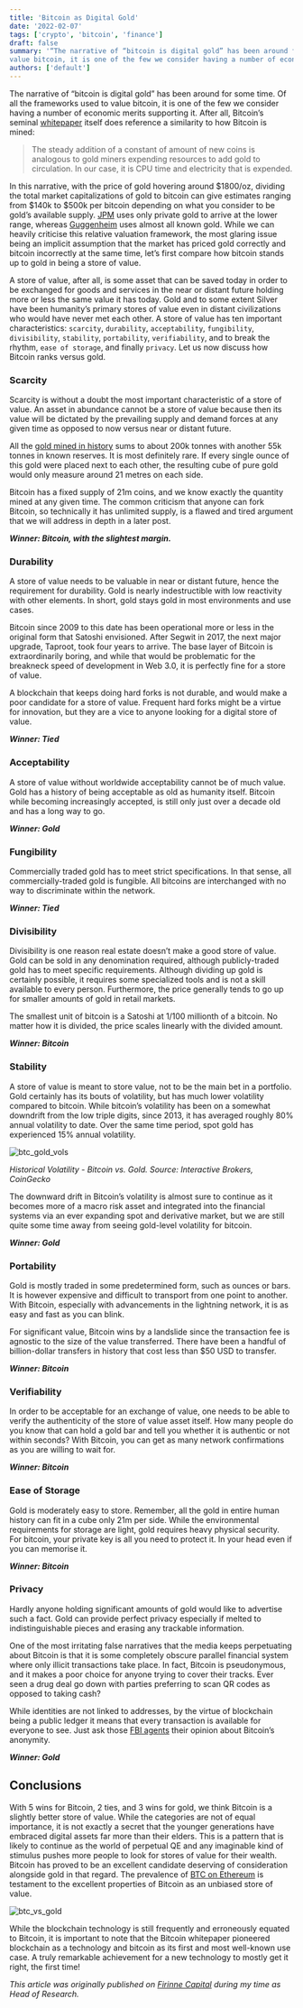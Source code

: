```yaml
---
title: 'Bitcoin as Digital Gold'
date: '2022-02-07'
tags: ['crypto', 'bitcoin', 'finance']
draft: false
summary: '“The narrative of “bitcoin is digital gold” has been around for some time. Of all the frameworks used to
value bitcoin, it is one of the few we consider having a number of economic merits supporting it.'
authors: ['default']
---
```


The narrative of “bitcoin is digital gold” has been around for some time. Of all the frameworks used to value
bitcoin, it is one of the few we consider having a number of economic merits supporting it. After all, Bitcoin’s
seminal [whitepaper](https://bitcoin.org/bitcoin.pdf) itself does reference a similarity to how Bitcoin is mined:

>The steady addition of a constant of amount of new coins is analogous to gold miners expending resources to add
gold to circulation. In our case, it is CPU time and electricity that is expended.

In this narrative, with the price of gold hovering around $1800/oz, dividing the total market capitalizations of
gold to bitcoin can give estimates ranging from $140k to $500k per bitcoin depending on what you consider to be
gold’s available supply. [JPM](https://www.bloomberg.com/news/articles/2021-01-05/jpmorgan-sees-146-000-plus-bitcoin-price-as-long-term-target)
uses only private gold to arrive at the lower range, whereas [Guggenheim](https://www.bloomberg.com/news/articles/2020-12-16/guggenheim-s-scott-minerd-says-bitcoin-should-be-worth-400-000)
uses almost all known gold. While we can heavily criticise this relative valuation framework, the most glaring issue
being an implicit assumption that the market has priced gold correctly and bitcoin incorrectly at the same time,
let’s first compare how bitcoin stands up to gold in being a store of value.

A store of value, after all, is some asset that can be saved today in order to be exchanged for goods and services
in the near or distant future holding more or less the same value it has today. Gold and to some extent Silver have
been humanity’s primary stores of value even in distant civilizations who would have never met each other. A store
of value has ten important characteristics: `scarcity`, `durability`, `acceptability`, `fungibility`, `divisibility`,
`stability`, `portability`, `verifiability`, and to break the rhythm, `ease of storage`, and finally `privacy`. Let
us now discuss how Bitcoin ranks versus gold.

### Scarcity
Scarcity is without a doubt the most important characteristic of a store of value. An asset in abundance cannot be
a store of value because then its value will be dictated by the prevailing supply and demand forces at any given
time as opposed to now versus near or distant future.

All the [gold mined in history](https://www.gold.org/goldhub/data/how-much-gold) sums to about 200k tonnes with
another 55k tonnes in known reserves. It is most definitely rare. If every single ounce of this gold were placed
next to each other, the resulting cube of pure gold would only measure around 21 metres on each side.

Bitcoin has a fixed supply of 21m coins, and we know exactly the quantity mined at any given time. The common
criticism that anyone can fork Bitcoin, so technically it has unlimited supply, is a flawed and tired argument that
we will address in depth in a later post.

***Winner: Bitcoin, with the slightest margin.***

### Durability
A store of value needs to be valuable in near or distant future, hence the requirement for durability. Gold is
nearly indestructible with low reactivity with other elements. In short, gold stays gold in most environments and
use cases.

Bitcoin since 2009 to this date has been operational more or less in the original form that Satoshi envisioned.
After Segwit in 2017, the next major upgrade, Taproot, took four years to arrive. The base layer of Bitcoin is
extraordinarily boring, and while that would be problematic for the breakneck speed of development in Web 3.0, it
is perfectly fine for a store of value.

A blockchain that keeps doing hard forks is not durable, and would make a poor candidate for a store of value.
Frequent hard forks might be a virtue for innovation, but they are a vice to anyone looking for a digital store of
value.

***Winner: Tied***

### Acceptability
A store of value without worldwide acceptability cannot be of much value. Gold has a history of being acceptable as
old as humanity itself. Bitcoin while becoming increasingly accepted, is still only just over a decade old and has
a long way to go.

***Winner: Gold***

### Fungibility
Commercially traded gold has to meet strict specifications. In that sense, all commercially-traded gold is fungible.
All bitcoins are interchanged with no way to discriminate within the network.

***Winner: Tied***

### Divisibility
Divisibility is one reason real estate doesn’t make a good store of value. Gold can be sold in any denomination
required, although publicly-traded gold has to meet specific requirements. Although dividing up gold is certainly
possible, it requires some specialized tools and is not a skill available to every person. Furthermore, the price
generally tends to go up for smaller amounts of gold in retail markets.

The smallest unit of bitcoin is a Satoshi at 1/100 millionth of a bitcoin. No matter how it is divided, the price
scales linearly with the divided amount.

***Winner: Bitcoin***

### Stability
A store of value is meant to store value, not to be the main bet in a portfolio. Gold certainly has its bouts of
volatility, but has much lower volatility compared to bitcoin. While bitcoin’s volatility has been on a somewhat
downdrift from the low triple digits, since 2013, it has averaged roughly 80% annual volatility to date. Over the
same time period, spot gold has experienced 15% annual volatility.

![btc_gold_vols](/static/images/2022_02_btc_gold_figure_1_vols.png)

_Historical Volatility - Bitcoin vs. Gold.  Source: Interactive Brokers, CoinGecko_

The downward drift in Bitcoin’s volatility is almost sure to continue as it becomes more of a macro risk asset and
integrated into the financial systems via an ever expanding spot and derivative market, but we are still quite some
time away from seeing gold-level volatility for bitcoin.

***Winner: Gold***

### Portability
Gold is mostly traded in some predetermined form, such as ounces or bars. It is however expensive and difficult to
transport from one point to another. With Bitcoin, especially with advancements in the lightning network, it is as
easy and fast as you can blink.

For significant value, Bitcoin wins by a landslide since the transaction fee is agnostic to the size of the value
transferred. There have been a handful of billion-dollar transfers in history that cost less than $50 USD to transfer.

***Winner: Bitcoin***

### Verifiability
In order to be acceptable for an exchange of value, one needs to be able to verify the authenticity of the store of
value asset itself. How many people do you know that can hold a gold bar and tell you whether it is authentic or
not within seconds? With Bitcoin, you can get as many network confirmations as you are willing to wait for.

***Winner: Bitcoin***

### Ease of Storage
Gold is moderately easy to store. Remember, all the gold in entire human history can fit in a cube only 21m per
side. While the environmental requirements for storage are light, gold requires heavy physical security. For
bitcoin, your private key is all you need to protect it. In your head even if you can memorise it.

***Winner: Bitcoin***

### Privacy
Hardly anyone holding significant amounts of gold would like to advertise such a fact. Gold can provide perfect
privacy especially if melted to indistinguishable pieces and erasing any trackable information.

One of the most irritating false narratives that the media keeps perpetuating about Bitcoin is that it is some
completely obscure parallel financial system where only illicit transactions take place. In fact, Bitcoin is
pseudonymous, and it makes a poor choice for anyone trying to cover their tracks. Ever seen a drug deal go down
with parties preferring to scan QR codes as opposed to taking cash?

While identities are not linked to addresses, by the virtue of blockchain being a public ledger it means that every
transaction is available for everyone to see. Just ask those [FBI agents](https://www.nytimes.com/2015/03/31/nyregion/silk-road-case-federal-agents-charges.html)
their opinion about Bitcoin’s anonymity.

***Winner: Gold***

## Conclusions
With 5 wins for Bitcoin, 2 ties, and 3 wins for gold, we think Bitcoin is a slightly better store of value. While
the categories are not of equal importance, it is not exactly a secret that the younger generations have embraced
digital assets far more than their elders. This is a pattern that is likely to continue as the world of perpetual
QE and any imaginable kind of stimulus pushes more people to look for stores of value for their wealth. Bitcoin has
proved to be an excellent candidate deserving of consideration alongside gold in that regard. The
prevalence of [BTC on Ethereum](https://www.theblock.co/data/decentralized-finance/asset-management) is testament
to the excellent properties of Bitcoin as an unbiased store of value.

![btc_vs_gold](/static/images/2022_02_btc_gold_figure_2_btc_on_eth.png)

While the blockchain technology is still frequently and erroneously equated to Bitcoin, it is important to note
that the Bitcoin whitepaper pioneered blockchain as a technology and bitcoin as its first and most well-known use
case. A truly remarkable achievement for a new technology to mostly get it right, the first time!

_This article was originally published on [Firinne Capital](https://www.firinnecapital.com/blog/bitcoin-as-digital-gold) during my time as Head of Research._